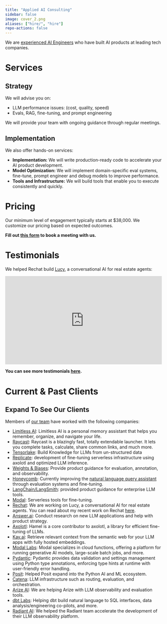 ```yaml
---
title: "Applied AI Consulting"
sidebar: false
image: cover_2.png
aliases: ["hire/", "hire"]
repo-actions: false
---
```


We are [experienced AI Engineers](team.qmd) who have built AI products at leading tech companies.

# Services

## Strategy

We will advise you on:

-   LLM performance issues: (cost, quality, speed)
-   Evals, RAG, fine-tuning, and prompt engineering

We will provide your team with ongoing guidance through regular meetings.

## Implementation

We also offer hands-on services:

-  **Implementation:** We will write production-ready code to accelerate your AI product development.
-  **Model Optimization:** We will implement domain-specific eval systems, fine-tune, prompt engineer and debug models to improve performance.
-  **Tools and Infrastructure:** We will build tools that enable you to execute consistently and quickly.

# Pricing

Our minimum level of engagement typically starts at $38,000.  We customize our pricing based on expected outcomes.

**Fill out [this form](https://form.typeform.com/to/M8f89mlM) to book a meeting with us.**

# Testimonials

We helped Rechat build [Lucy](https://help.rechat.com/guides/lucy), a conversational AI for real estate agents:

<div style="padding:56.25% 0 0 0;position:relative;"><iframe src="https://player.vimeo.com/video/989102642?badge=0&amp;autopause=0&amp;player_id=0&amp;app_id=58479" frameborder="0" allow="autoplay; fullscreen; picture-in-picture; clipboard-write" style="position:absolute;top:0;left:0;width:100%;height:100%;" title="Parlance Labs Testimonial Rechat"></iframe></div><script src="https://player.vimeo.com/api/player.js"></script>

**You can see more testimonials [here](index.qmd#heres-what-our-clients-are-saying).**

# Current & Past Clients

::: {.callout-tip collapse="true"}
## Expand To See Our Clients

Members of [our team](team.qmd) have worked with the following companies:

- [Limitless AI](http://limitless.ai/): Limitless AI is a personal memory assistant that helps you remember, organize, and navigate your life.
- [Raycast](https://raycast.com/): Raycast is a blazingly fast, totally extendable launcher. It lets you complete tasks, calculate, share common links, and much more.
- [Tensorlake](https://tensorlake.ai/): Build Knowledge for LLMs from un-structured data
-   [Replicate](https://replicate.com/): development of fine-tuning serverless infrastructure using axolotl and optimized LLM inference.
-   [Weights & Biases](https://wandb.ai/site): Provide product guidance for evaluation, annotation, and observability.
-   [Honeycomb](https://www.honeycomb.io/): Currently improving the [natural language query assistant](https://www.honeycomb.io/blog/introducing-query-assistant) through evaluation systems and fine-tuning.
-   [LangChain/LangSmith](https://www.langchain.com): provided product guidance for enterprise LLM tools.
-   [Modal](https://modal.com/): Serverless tools for fine-tuning.
-   [Rechat](https://rechat.com/): We are working on Lucy, a conversational AI for real estate agents. You can read about my recent work on Rechat [here](https://hamel.dev/blog/posts/evals/).
-   [Answer.ai](https://www.answer.ai/): Conduct research on new LLM applications and help with product strategy.
-   [Axolotl](https://github.com/OpenAccess-AI-Collective/axolotl): Hamel is a core contributor to axolotl, a library for efficient fine-tuning of LLMs.
- [Kay.ai](http://kay.ai/): Retrieve relevant context from the semantic web for your LLM apps with fully hosted embeddings.
- [Modal Labs](https://modal.com/): Modal specializes in cloud functions, offering a platform for running generative AI models, large-scale batch jobs, and more.
- [Pydantic](http://pydantic.dev/): Pydantic provides data validation and settings management using Python type annotations, enforcing type hints at runtime with user-friendly error handling.
-   [Posit](https://posit.co/): Helped Posit expand into the Python AI and ML ecosystem.
-   [Catena](https://www.catena.xyz/): LLM infrastructure such as routing, evaluation, and orchestration.
- [Arize AI](https://arize.com/llm/): We are helping Arize with LLM observability and evaluation tools.
- [dbt Labs](getdbt.com): Helping dbt build natural language to SQL interfaces, data analysis/engineering co-pilots, and more.
- [Radiant AI](https://radiantai.com/): We helped the Radiant team accelerate the development of their LLM observability platform.
:::
